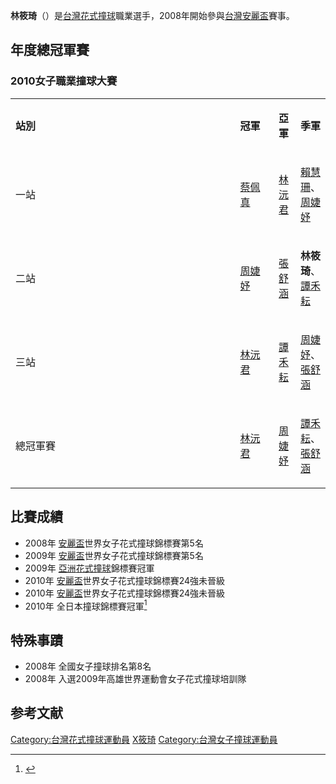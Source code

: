 '''林筱琦'''（{{bd|1981年|9月26日||CatIdx=L林}}）是[[台灣|台灣]][[花式撞球|花式撞球]]職業選手，2008年開始參與[[台灣|台灣]][[安麗盃|安麗盃]]賽事。

==年度總冠軍賽==
===2010女子職業撞球大賽===
{{main|2010女子職業撞球大賽}}
{|class="wikitable" style="width:60%"
|-style="background:Salmon; color:white" align="center"
|width="8%"|'''站別'''||width="13%"|'''冠軍'''||width="13%"|'''亞軍'''||width="26%"|'''季軍'''
|-
|一站||[[蔡佩真|蔡佩真]]|| [[林沅君|林沅君]] || [[賴慧珊|賴慧珊]]、[[周婕妤|周婕妤]]
|-
|二站|| [[周婕妤|周婕妤]]|| [[張舒涵|張舒涵]] || '''林筱琦'''、[[譚禾耘|譚禾耘]]
|-
|三站||[[林沅君|林沅君]]|| [[譚禾耘|譚禾耘]] || [[周婕妤|周婕妤]]、[[張舒涵|張舒涵]]
|-
|總冠軍賽|| [[林沅君|林沅君]] || [[周婕妤|周婕妤]] ||[[譚禾耘|譚禾耘]]、[[張舒涵|張舒涵]]
|}

==比賽成績==
*2008年 [[安麗盃|安麗盃]]世界女子花式撞球錦標賽第5名 
*2009年 [[安麗盃|安麗盃]]世界女子花式撞球錦標賽第5名
*2009年 [[亞洲|亞洲]][[花式撞球|花式撞球]]錦標賽冠軍
*2010年 [[安麗盃|安麗盃]]世界女子花式撞球錦標賽24強未晉級
*2010年 [[安麗盃|安麗盃]]世界女子花式撞球錦標賽24強未晉級
*2010年 全日本撞球錦標賽冠軍<ref>{{Cite web |url=http://www.mofa.gov.tw/webapp/ct.asp?xItem=47775&ctNode=1553&mp=1 |title=全日本撞球賽　林筱琦獲冠軍 |access-date=2011-04-22 |archive-date=2019-11-18 |archive-url=https://web.archive.org/web/20191118065451/https://www.mofa.gov.tw/webapp/ct.asp?xItem=47775&ctNode=1553&mp=1 |dead-url=yes }}</ref>
==特殊事蹟==
*2008年 全國女子撞球排名第8名
*2008年 入選2009年高雄世界運動會女子花式撞球培訓隊
==参考文献==
<div class="references-small">
<references />
</div>
{{Taiwan-sport-bio-stub}}
{{DEFAULTSORT:L林}}
[[Category:台灣花式撞球運動員|Category:台灣花式撞球運動員]]
[[Category:林姓|X筱琦]]
[[Category:台灣女子撞球運動員|Category:台灣女子撞球運動員]]